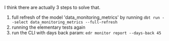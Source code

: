 <Accordion title="Hi, i am trying to test my models with days_back 45 days, but it is not picking up this value, and defaults to 14 days even though i have declared it on the dbt_project.yml level.
 I am sure I am missing a step here.">

I think there are actually 3 steps to solve that.

1. full refresh of the model 'data_monitoring_metrics' by running `dbt run --select data_monitoring_metrics --full-refresh`
2. running the elementary tests again
3. run the CLI with days back param: `edr monitor report --days-back 45`


</Accordion>
